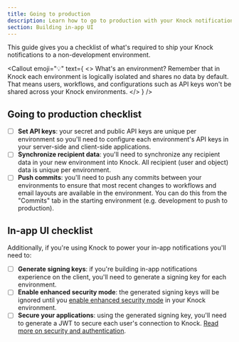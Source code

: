 ```yaml
---
title: Going to production
description: Learn how to go to production with your Knock notifications.
section: Building in-app UI
---
```



This guide gives you a checklist of what's required to ship your Knock notifications to a non-development environment.

<Callout
  emoji="💡"
  text={
    <>
      <span className="font-bold">What's an environment?</span> Remember that in
      Knock each environment is logically isolated and shares no data by
      default. That means users, workflows, and configurations such as API keys
      won't be shared across your Knock environments.
    </>
  }
/>

## Going to production checklist

- [ ] **Set API keys**: your secret and public API keys are unique per environment so you'll need to configure each environment's API keys in your server-side and client-side applications.
- [ ] **Synchronize recipient data**: you'll need to synchronize any recipient data in your new environment into Knock. All recipient (user and object) data is unique per environment.
- [ ] **Push commits**: you'll need to push any commits between your environments to ensure that most recent changes to workflows and email layouts are available in the environment. You can do this from the "Commits" tab in the starting environment (e.g. development to push to production).

## In-app UI checklist

Additionally, if you're using Knock to power your in-app notifications you'll need to:

- [ ] **Generate signing keys**: if you're building in-app notifications experience on the client, you'll need to generate a signing key for each environment.
- [ ] **Enable enhanced security mode**: the generated signing keys will be ignored until you [enable enhanced security mode](/in-app-ui/security-and-authentication) in your Knock environment.
- [ ] **Secure your applications**: using the generated signing key, you'll need to generate a JWT to secure each user's connection to Knock. [Read more on security and authentication](/in-app-ui/security-and-authentication).
